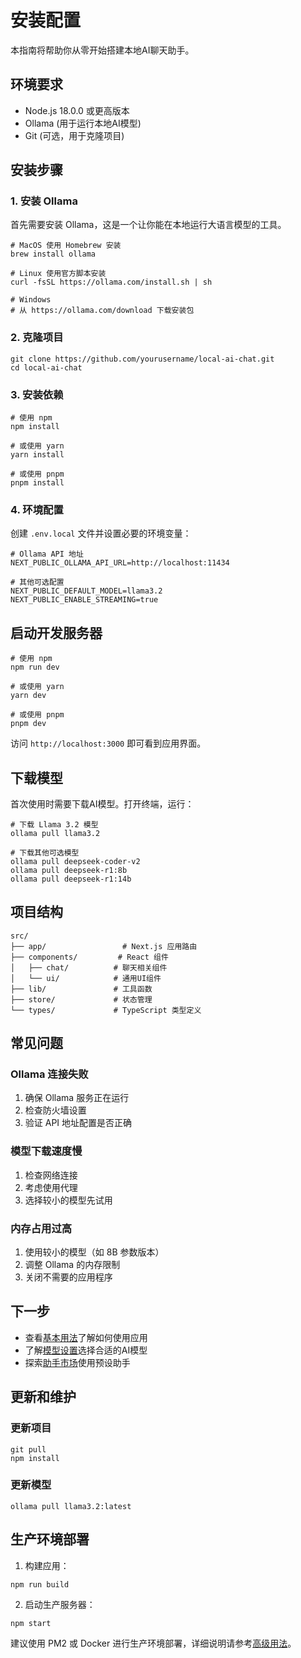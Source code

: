 # 安装配置

本指南将帮助你从零开始搭建本地AI聊天助手。

## 环境要求

- Node.js 18.0.0 或更高版本
- Ollama (用于运行本地AI模型)
- Git (可选，用于克隆项目)

## 安装步骤

### 1. 安装 Ollama

首先需要安装 Ollama，这是一个让你能在本地运行大语言模型的工具。

```shell
# MacOS 使用 Homebrew 安装
brew install ollama

# Linux 使用官方脚本安装
curl -fsSL https://ollama.com/install.sh | sh

# Windows 
# 从 https://ollama.com/download 下载安装包
```

### 2. 克隆项目

```shell
git clone https://github.com/yourusername/local-ai-chat.git
cd local-ai-chat
```

### 3. 安装依赖

```shell
# 使用 npm
npm install

# 或使用 yarn
yarn install

# 或使用 pnpm
pnpm install
```

### 4. 环境配置

创建 `.env.local` 文件并设置必要的环境变量：

```plaintext
# Ollama API 地址
NEXT_PUBLIC_OLLAMA_API_URL=http://localhost:11434

# 其他可选配置
NEXT_PUBLIC_DEFAULT_MODEL=llama3.2
NEXT_PUBLIC_ENABLE_STREAMING=true
```

## 启动开发服务器

```shell
# 使用 npm
npm run dev

# 或使用 yarn
yarn dev

# 或使用 pnpm
pnpm dev
```

访问 `http://localhost:3000` 即可看到应用界面。

## 下载模型

首次使用时需要下载AI模型。打开终端，运行：

```shell
# 下载 Llama 3.2 模型
ollama pull llama3.2

# 下载其他可选模型
ollama pull deepseek-coder-v2
ollama pull deepseek-r1:8b
ollama pull deepseek-r1:14b
```

## 项目结构

```plaintext
src/
├── app/                 # Next.js 应用路由
├── components/         # React 组件
│   ├── chat/          # 聊天相关组件
│   └── ui/            # 通用UI组件
├── lib/               # 工具函数
├── store/             # 状态管理
└── types/             # TypeScript 类型定义
```

## 常见问题

### Ollama 连接失败

1. 确保 Ollama 服务正在运行
2. 检查防火墙设置
3. 验证 API 地址配置是否正确

### 模型下载速度慢

1. 检查网络连接
2. 考虑使用代理
3. 选择较小的模型先试用

### 内存占用过高

1. 使用较小的模型（如 8B 参数版本）
2. 调整 Ollama 的内存限制
3. 关闭不需要的应用程序

## 下一步

- 查看[基本用法](/docs/getting-started/basic-usage)了解如何使用应用
- 了解[模型设置](/docs/features/models)选择合适的AI模型
- 探索[助手市场](/docs/features/assistants)使用预设助手

## 更新和维护

### 更新项目

```shell
git pull
npm install
```

### 更新模型

```shell
ollama pull llama3.2:latest
```

## 生产环境部署

1. 构建应用：
```shell
npm run build
```

2. 启动生产服务器：
```shell
npm start
```

建议使用 PM2 或 Docker 进行生产环境部署，详细说明请参考[高级用法](/docs/advanced/performance)。 